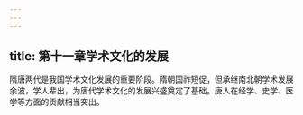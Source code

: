 ```yaml
---
---
---
```

title: 第十一章学术文化的发展
---



隋唐两代是我国学术文化发展的重要阶段。隋朝国祚短促，但承继南北朝学术发展余波，学人辈出，为唐代学术文化的发展兴盛奠定了基础。唐人在经学、史学、医学等方面的贡献相当突出。